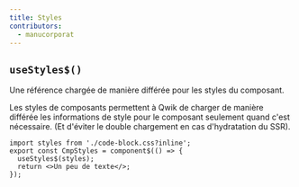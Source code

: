 ```yaml
---
title: Styles
contributors:
  - manucorporat
---
```


## `useStyles$()`

Une référence chargée de manière différée pour les styles du composant.

Les styles de composants permettent à Qwik de charger de manière différée les informations de style pour le composant seulement quand c'est nécessaire. (Et d'éviter le double chargement en cas d'hydratation du SSR).

```tsx
import styles from './code-block.css?inline';
export const CmpStyles = component$(() => {
  useStyles$(styles);
  return <>Un peu de texte</>;
});
```
